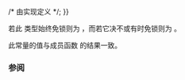 {{cpp/atomic/atomic_ref/title|is_always_lock_free}}
{{cpp/atomic/atomic_ref/navbar}}
{{dcl begin}}
{{dcl|since=c++20 |
static constexpr bool is_always_lock_free {{=}} /* 由实现定义 */;
}}
{{dcl end}}

若此 {{tt|atomic_ref}} 类型始终免锁则为 {{tt|true}}，而若它决不或有时免锁则为 {{tt|false}}。

此常量的值与成员函数 {{lc|is_lock_free}} 的结果一致。

===参阅===
{{dsc begin}}
{{dsc inc | cpp/atomic/atomic_ref/dsc is_lock_free}}
{{dsc end}}

{{langlinks|en|es|ja}}